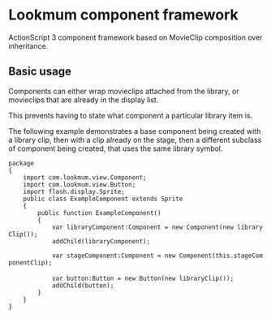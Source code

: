=Lookmum component framework=

ActionScript 3 component framework based on MovieClip composition over inheritance.

==Basic usage==
Components can either wrap movieclips attached from the library, or movieclips that are already in the display list.

This prevents having to state what component a particular library item is.

The following example demonstrates a base component being created with a library clip, then with a clip already on the stage, then a different subclass of component being created, that uses the same library symbol.
 <nowiki>package  
{
	import com.lookmum.view.Component;
	import com.lookmum.view.Button;
	import flash.display.Sprite;
	public class ExampleComponent extends Sprite
	{
		public function ExampleComponent() 
		{
			var libraryComponent:Component = new Component(new libraryClip());
			addChild(libraryComponent);
			
			var stageComponent:Component = new Component(this.stageComponentClip);

			var button:Button = new Button(new libraryClip());
			addChild(button);
		}	
	}
}</nowiki>

